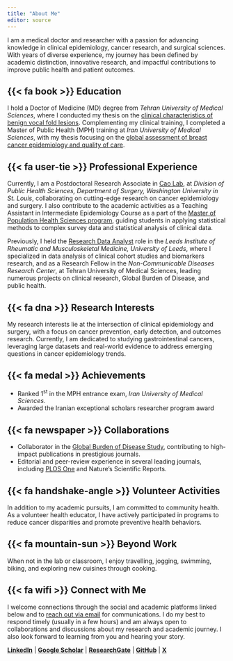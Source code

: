 ```yaml
---
title: "About Me"
editor: source
---
```


I am a medical doctor and researcher with a passion for advancing knowledge in clinical epidemiology, cancer research, and surgical sciences. With years of diverse experience, my journey has been defined by academic distinction, innovative research, and impactful contributions to improve public health and patient outcomes.

## {{< fa book >}} Education
I hold a Doctor of Medicine (MD) degree from *Tehran University of Medical Sciences*, where I conducted my thesis on the [clinical characteristics of benign vocal fold lesions](https://www.jvoice.org/article/S0892-1997(25)00019-0/abstract). Complementing my clinical training, I completed a Master of Public Health (MPH) training at *Iran University of Medical Sciences*, with my thesis focusing on the [global assessment of breast cancer epidemiology and quality of care](https://www.frontiersin.org/journals/public-health/articles/10.3389/fpubh.2023.1137286/full).

## {{< fa user-tie >}} Professional Experience
Currently, I am a Postdoctoral Research Associate in [Cao Lab](https://caolab.wustl.edu/), at *Division of Public Health Sciences, Department of Surgery, Washington University in St. Louis*, collaborating on cutting-edge research on cancer epidemiology and surgery. I also contribute to the academic activities as a Teaching Assistant in Intermediate Epidemiology Course as a part of the [Master of Population Health Sciences program](https://mphs.wustl.edu/), guiding students in applying statistical methods to complex survey data and statistical analysis of clinical data.

Previously, I held the [Research Data Analyst](https://medicinehealth.leeds.ac.uk/staff/11892/dr-sina-azadnajafabad?preview=1) role in the *Leeds Institute of Rheumatic and Musculoskeletal Medicine, University of Leeds*, where I specialized in data analysis of clinical cohort studies and biomarkers research, and as a Research Fellow in the *Non-Communicable Diseases Research Center*, at Tehran University of Medical Sciences, leading numerous projects on clinical research, Global Burden of Disease, and public health.

## {{< fa dna >}} Research Interests
My research interests lie at the intersection of clinical epidemiology and surgery, with a focus on cancer prevention, early detection, and outcomes research. Currently, I am dedicated to studying gastrointestinal cancers, leveraging large datasets and real-world evidence to address emerging questions in cancer epidemiology trends.

## {{< fa medal >}} Achievements
* Ranked 1^st^ in the MPH entrance exam, *Iran University of Medical Sciences*.
* Awarded the Iranian exceptional scholars researcher program award

## {{< fa newspaper >}} Collaborations
* Collaborator in the [Global Burden of Disease Study](https://www.healthdata.org/research-analysis/gbd), contributing to high-impact publications in prestigious journals.
* Editorial and peer-review experience in several leading journals, including [PLOS One](https://journals.plos.org/plosone/search?resultsPerPage=60&unformattedQuery=editor%3A%22Sina%20Azadnajafabad%22&q=editor%3A%22Sina%20Azadnajafabad%22&sortOrder=DATE_NEWEST_FIRST&page=1) and Nature’s Scientific Reports.

## {{< fa handshake-angle >}} Volunteer Activities
In addition to my academic pursuits, I am committed to community health. As a volunteer health educator, I have actively participated in programs to reduce cancer disparities and promote preventive health behaviors.


## {{< fa mountain-sun >}} Beyond Work
When not in the lab or classroom, I enjoy travelling, jogging, swimming, biking, and exploring new cuisines through cooking.

## {{< fa wifi >}} Connect with Me
I welcome connections through the social and academic platforms linked below and to [reach out via email](mailto:sina.azad.u@gmail.com) for communications. I do my best to respond timely (usually in a few hours) and am always open to collaborations and discussions about my research and academic journey. I also look forward to learning from you and hearing your story.

[**LinkedIn**](https://www.linkedin.com/in/sinaazadnajafabad/) | [**Google Scholar**](https://scholar.google.com/citations?hl=en&user=OqOPJOEAAAAJ&view_op=list_works&sortby=pubdate&inst=2230987035966559800) | [**ResearchGate**](https://www.researchgate.net/profile/Sina-Azadnajafabad) | [**GitHub**](https://github.com/sina-azad) | [**X**](https://x.com/SinaAzadMD)

